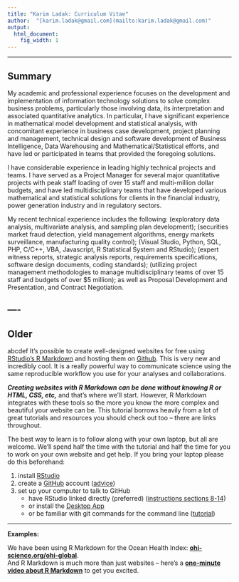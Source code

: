 ```yaml
---
title: "Karim Ladak: Curriculum Vitae"
author:  "[karim.ladak@gmail.com](mailto:karim.ladak@gmail.com)"
output:
  html_document:
    fig_width: 1
---
```


----

## Summary

My academic and professional experience focuses on the development and implementation of information technology solutions to solve complex business problems, particularly those involving data, its interpretation and associated quantitative analytics.  In particular, I have significant experience in mathematical model development and statistical analysis, with concomitant experience in business case development, project planning and management, technical design and software development of Business Intelligence, Data Warehousing and Mathematical/Statistical efforts, and have led or participated in teams that provided the foregoing solutions.

I have considerable experience in leading highly technical projects and teams. I have served as a Project Manager for several major quantitative projects with peak staff loading of over 15 staff and multi-million dollar budgets, and have led multidisciplinary teams that have developed various mathematical and statistical solutions for clients in the financial industry, power generation industry and in regulatory sectors. 

My recent technical experience includes the following: \textit{Statistical Data Analysis} (exploratory data analysis, multivariate analysis, and sampling plan development); \textit{Mathematical Algorithm Development} (securities market fraud detection, yield management algorithms, energy markets surveillance, manufacturing quality control); \textit{Software Coding and Development} (Visual Studio, Python, SQL, PHP, C/C++, VBA, Javascript, R Statistical System and RStudio); \textit{Report Writing} (expert witness reports, strategic analysis reports, requirements specifications, software design documents, coding standards); \textit{Project Management} (utilizing project management methodologies to manage multidisciplinary teams of over 15 staff and budgets of over \$5 million); as well as Proposal Development and Presentation, and Contract Negotiation.

----
----

## Older 

abcdef It's possible to create well-designed websites for free using [RStudio's R Markdown](http://rmarkdown.rstudio.com/) and hosting them on [Github](http://github.com). This is very new and incredibly cool. It is a really powerful way to communicate science using the same reproducible workflow you use for your analyses and collaborations.

***Creating websites with R Markdown can be done without knowing R or HTML, CSS, etc,*** and that's where we'll start. However, R Markdown integrates with these tools so the more you know the more complex and beautiful your website can be. This tutorial borrows heavily from a lot of great tutorials and resources you should check out too -- there are links throughout. 

The best way to learn is to follow along with your own laptop, but all are welcome. We'll spend half the time with the tutorial and half the time for you to work on your own website and get help. If you bring your laptop please do this beforehand: 

1. install [RStudio](https://www.rstudio.com/products/rstudio/download/)
1. create a [GitHub]((http://github.com)) account ([advice](http://happygitwithr.com/github-acct.html))
1. set up your computer to talk to GitHub
    - have RStudio linked directly (preferred) ([instructions sections 8-14](http://happygitwithr.com/hello-git.html))
    - or install the [Desktop App](https://desktop.github.com/)
    - or be familiar with git commands for the command line ([tutorial](https://try.github.io/levels/1/challenges/1))

----


**Examples:**

We have been using R Markdown for the Ocean Health Index:  [**ohi-science.org/ohi-global**](http://ohi-science.org/ohi-global).  
And R Markdown is much more than just websites -- here's a [**one-minute video about R Markdown**](http://rmarkdown.rstudio.com/lesson-1.html) to get you excited. 
